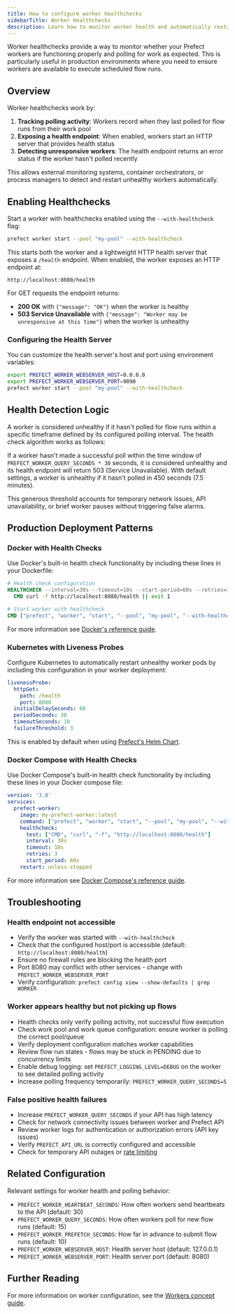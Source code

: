 ```yaml
---
title: How to configure worker healthchecks
sidebarTitle: Worker Healthchecks
description: Learn how to monitor worker health and automatically restart workers when they become unresponsive.
---
```


Worker healthchecks provide a way to monitor whether your Prefect workers are functioning properly and polling for work as expected. This is particularly useful in production environments where you need to ensure workers are available to execute scheduled flow runs.

## Overview

Worker healthchecks work by:

1. **Tracking polling activity**: Workers record when they last polled for flow runs from their work pool
2. **Exposing a health endpoint**: When enabled, workers start an HTTP server that provides health status
3. **Detecting unresponsive workers**: The health endpoint returns an error status if the worker hasn't polled recently

This allows external monitoring systems, container orchestrators, or process managers to detect and restart unhealthy workers automatically.

## Enabling Healthchecks

Start a worker with healthchecks enabled using the `--with-healthcheck` flag:

```bash
prefect worker start --pool "my-pool" --with-healthcheck
```

This starts both the worker and a lightweight HTTP health server that exposes a `/health` endpoint. 
When enabled, the worker exposes an HTTP endpoint at:

```
http://localhost:8080/health
```

For GET requests the endpoint returns:

- **200 OK** with `{"message": "OK"}` when the worker is healthy
- **503 Service Unavailable** with `{"message": "Worker may be unresponsive at this time"}` when the worker is unhealthy

### Configuring the Health Server

You can customize the health server's host and port using environment variables:

```bash
export PREFECT_WORKER_WEBSERVER_HOST=0.0.0.0
export PREFECT_WORKER_WEBSERVER_PORT=9090
prefect worker start --pool "my-pool" --with-healthcheck
```

## Health Detection Logic

A worker is considered unhealthy if it hasn't polled for flow runs within a specific timeframe defined by its configured polling interval. The health check algorithm works as follows:

If a worker hasn't made a successful poll within the time window of `PREFECT_WORKER_QUERY_SECONDS * 30` seconds, it is considered unhealthy 
and its health endpoint will return 503 (Service Unavailable). With default settings, a worker is unhealthy if it hasn't polled in 450 seconds (7.5 minutes). 

This generous threshold accounts for temporary network issues, API unavailability, or brief worker pauses without triggering false alarms.

## Production Deployment Patterns

### Docker with Health Checks

Use Docker's built-in health check functionality by including these lines in your Dockerfile:

```dockerfile
# Health check configuration
HEALTHCHECK --interval=30s --timeout=10s --start-period=60s --retries=3 \
  CMD curl -f http://localhost:8080/health || exit 1

# Start worker with healthcheck
CMD ["prefect", "worker", "start", "--pool", "my-pool", "--with-healthcheck"]
```

For more information see [Docker's reference guide](https://docs.docker.com/reference/dockerfile/#healthcheck).

### Kubernetes with Liveness Probes

Configure Kubernetes to automatically restart unhealthy worker pods by including this configuration in your worker deployment:

```yaml
livenessProbe:
  httpGet:
    path: /health
    port: 8080
  initialDelaySeconds: 60
  periodSeconds: 30
  timeoutSeconds: 10
  failureThreshold: 3
```

This is enabled by default when using [Prefect's Helm Chart](v3/advanced/server-helm).

### Docker Compose with Health Checks

Use Docker Compose's built-in health check functionality by including these lines in your Docker compose file:

```yaml
version: '3.8'
services:
  prefect-worker:
    image: my-prefect-worker:latest
    command: ["prefect", "worker", "start", "--pool", "my-pool", "--with-healthcheck"]
    healthcheck:
      test: ["CMD", "curl", "-f", "http://localhost:8080/health"]
      interval: 30s
      timeout: 10s
      retries: 3
      start_period: 60s
    restart: unless-stopped
```

For more information see [Docker Compose's reference guide](https://docs.docker.com/reference/compose-file/services/#healthcheck).

## Troubleshooting

### Health endpoint not accessible
- Verify the worker was started with `--with-healthcheck`
- Check that the configured host/port is accessible (default: `http://localhost:8080/health`)
- Ensure no firewall rules are blocking the health port
- Port 8080 may conflict with other services - change with `PREFECT_WORKER_WEBSERVER_PORT`
- Verify configuration: `prefect config view --show-defaults | grep WORKER`

### Worker appears healthy but not picking up flows
- Health checks only verify polling activity, not successful flow execution
- Check work pool and work queue configuration: ensure worker is polling the correct pool/queue
- Verify deployment configuration matches worker capabilities
- Review flow run states - flows may be stuck in PENDING due to concurrency limits
- Enable debug logging: set `PREFECT_LOGGING_LEVEL=DEBUG` on the worker to see detailed polling activity
- Increase polling frequency temporarily: `PREFECT_WORKER_QUERY_SECONDS=5`

### False positive health failures
- Increase `PREFECT_WORKER_QUERY_SECONDS` if your API has high latency
- Check for network connectivity issues between worker and Prefect API
- Review worker logs for authentication or authorization errors (API key issues)
- Verify `PREFECT_API_URL` is correctly configured and accessible
- Check for temporary API outages or [rate limiting](v3/concepts/rate-limits)

## Related Configuration

Relevant settings for worker health and polling behavior:

- `PREFECT_WORKER_HEARTBEAT_SECONDS`: How often workers send heartbeats to the API (default: 30)
- `PREFECT_WORKER_QUERY_SECONDS`: How often workers poll for new flow runs (default: 15)  
- `PREFECT_WORKER_PREFETCH_SECONDS`: How far in advance to submit flow runs (default: 10)
- `PREFECT_WORKER_WEBSERVER_HOST`: Health server host (default: 127.0.0.1)
- `PREFECT_WORKER_WEBSERVER_PORT`: Health server port (default: 8080)

## Further Reading

For more information on worker configuration, see the [Workers concept guide](/v3/concepts/workers/).
